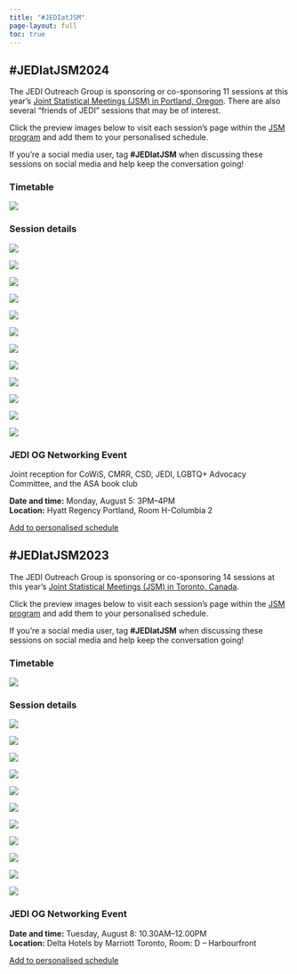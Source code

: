 ```yaml
---
title: "#JEDIatJSM"
page-layout: full
toc: true
---
```


## #JEDIatJSM2024

The JEDI Outreach Group is sponsoring or co-sponsoring 11 sessions at this year's [Joint Statistical Meetings (JSM) in Portland, Oregon](https://ww2.amstat.org/meetings/jsm/2024/). There are also several "friends of JEDI" sessions that may be of interest. 

Click the preview images below to visit each session's page within the [JSM program](https://ww2.amstat.org/meetings/jsm/2024/program.cfm) and add them to your personalised schedule.

If you're a social media user, tag **#JEDIatJSM** when discussing these sessions on social media and help keep the conversation going!

### Timetable

[![](images/jedi-at-jsm/JEDIatJSM24-overall-online.png){fig-alt="A schedule graphic with the title 'JEDIatJSM 2024' aligned to the left with the JEDI and JSM 2024 logos to the right. Underneath, in alternating navy blue and mint green boxes, are listed the sessions and events affiliated with JEDI occurring during JSM 2024. On Sunday (August 5) there are 3 sessions, all from 2-3:50p: 'The Impact for Statistics and Data Science of the 2023 SCOTUS Decision on Affirmative Action', 'Building a More Diverse Statistical Future: Recent Graduates from the Math Alliance', and 'From Statistician to Institutional Leader: The Risks and Rewards of Making the Leap'. On Monday (August 6) there are 2 sessions and 1 event. The sessions 'Reducing Barriers to Teaching Novice Learners How to Code' and 'Unchartered Methods In Health Equity Research' are 10:30a - 12:20p. From 3-4p JEDI will host a joint reception with CoWiS, CMRR, CSD, LGBTQ+ Advocacy Committee, and the ASA Book Club. On Tuesday (August 6), there are 3 sessions. The session 'Data Science Ethics: Bridging Teaching and Practice' is from 8:30 - 10:20a. The sessions 'Infusing Data Equity Principles into Health Research: Training Initiatives and
Implementation in Practice' and 'Missingness, Marginalization, and Misinformation: How data issues perpetuate cultural biases and impede scientific research for underrepresented communities' are from 2 - 3:50p. On Wednesday (August 7) there will be 5 sessions. The sessions 'Considerations and Best Practices for Use of Race, Ethnicity, and Ancestry in
Data Science Research' and 'Synthesis of Ingram Olkin Forum on Statistical Challenges in the Analysis of Police Use of Force' are from 8:30 - 10:20a. The session 'Statistical Analyses and Applications for Studying Intersectionality and Disability Inclusion' is from 10:30a - 12:20p. Also from 10:30a - 12:20p will be the contributed poster presentations for the Caucus for Women in Statistics, as well as the International Chinese, Indian, & Korean Statistical Associations. The session 'Empowering Educators: Supporting Equitable Teaching of Statistics and Data Science Across Grades K-16' will be from 2 - 3:50p." fig-align="center"}](images/JEDIatJSM24-overall-online.png)

### Session details

::::grid
:::{.g-col-12 .g-col-lg-6}
[![](images/jedi-at-jsm/JSM24_1368.png){fig-alt="a graphic on a blue-gray background with the invited panel title ('The Impact for Statistics and Data Science of the 2023 SCOTUS Decision on Affirmative Action') at the top; this is a JEDI-sponsored session. In the center of the graphic is the rainbow Sigma JEDI logo surrounded by the speaker names and their affiliations (Mary Gray [American University]; Brynne Hovde [Nova Collective]; Lisa Lupinacci [Merck & Co, inc]). Along the bottom is the #JEDIatJSM tag, the JSM 2024 logo, and the talk's time and location (Sunday, Aug. 4 at 2pm; Room CC-F150)."}](http://ww2.aievolution.com/JSMAnnual/index.cfm?do=ev.viewEv&ev=1132)
:::

:::{.g-col-12 .g-col-lg-6}
[![](images/jedi-at-jsm/JSM24_1526.png){fig-alt="a graphic on a blue-gray background with the topic-contributed session title ('Building a More Diverse Statistical Future: Recent Graduates from the Math Alliance') at the top; this is a JEDI-sponsored session. In the center of the graphic is the rainbow Sigma JEDI logo surrounded by the speaker names, their affiliations, and their presentations titles (Israel Almodovar-Rivera [University of Puerto Rico At Mayaguez] presenting 'Software Development for Analysis of LiDAR Pulsed Laser Measurements at the Savannah River Site'; Keyla Pagan-Rivera [IDA] presenting 'DEI or DEIO? The Impact of Outreach in my Academic Path'; Erica Dawson [Centers for Disease Control and Prevention] presenting 'So You Have a PhD, What's Next?'; Felix Pabon-Rodriguez [Indiana University School of Medicine] presenting 'My Boricua Path: How Mentoring Programs Have Shaped My Academic and Professional Careers'). Along the bottom is the #JEDIatJSM tag, the JSM 2024 logo, and the talk's time and location (Sunday, Aug. 4 at 2pm; Room CC-B118)."}](https://ww3.aievolution.com/JSMAnnual2024/Events/viewEv?ev=1852)
:::

:::{.g-col-12 .g-col-lg-6}
[![](images/jedi-at-jsm/JSM24_1069.png){fig-alt="a graphic on a blue-gray background with the invited panel title ('From Statistician to Institutional Leader: The Risks and Rewards of Making the Leap') at the top. In the center of the graphic is the rainbow Sigma JEDI logo surrounded by the speaker names and their affiliations (F. DuBois Bowman [University of Michigan, School of Public Health]; Amanda Golbeck [UAMS - Fay W. Boozman College of Public Health]; Daniel Jeske [University of California, Riverside]; Linda Young [USDA NASS]; Susan Paddock [NORC at The University of Chicago]). Along the bottom is the #JEDIatJSM tag, the JSM 2024 logo, and the talk's time and location (Sunday, Aug. 4 at 2pm; Room CC-E145)."}](https://ww3.aievolution.com/JSMAnnual2024/Events/viewEv?ev=1103)
:::

:::{.g-col-12 .g-col-lg-6}
[![](images/jedi-at-jsm/JSM24-1802.png){fig-alt="a graphic on a blue-gray background with the topic-contributed session title ('Unchartered Methods in Health Equity Research') at the top; this is a JEDI-sponsored session. In the center of the graphic is the rainbow Sigma JEDI logo surrounded by the speaker names, their affiliations, and their presentation titles (Karen Bandeen-Roche [Johns Hopkins University] presenting 'Mixtures-of-Network Modeling to Improve Measurement of Structural Racism in Disparity Research'; Jeniffer Iriondo-Perez [The University of Chicago] presenting'Estimating Geographic Variation and Disparities in Disease Prevalence using the National Health Interview Survey'; Chen-Pin Wang [UT Health Science Center San Antonio] presenting'Principal Disparity Estimators That Mitigate Measurement Biases'; Razieh Nabi [Emory University, Rollins School of Public Health] presenting 'Advancing Algorithmic Fairness: A Statistical Learning Approach with Fairness Constraints'; Johann Gaebler [Stanford University] presenting 'The Measure and Mismeasure of Fairness'). Along the bottom is the #JEDIatJSM tag, the JSM 2024 logo, and the talk's time and location (Monday, Aug. 5 at 10:30am; Room CC-BB110)."}](https://ww3.aievolution.com/JSMAnnual2024/Events/viewEv?ev=2176)
:::

:::{.g-col-12 .g-col-lg-6}
[![](images/jedi-at-jsm/JSM24-1039.png){fig-alt="a graphic on a blue-gray background with the invited panel title ('Reducing Barriers to Teaching Novice Learners How to Code') at the top; this is a JEDI-sponsored session. In the center of the graphic is the rainbow Sigma JEDI logo surrounded by the speaker names and their affiliations (Mine Çetinkaya-Rundel [Duke University + Posit]; Todd Iverson [no affiliation provided]; Karen Word [no affiliation provided]; Kelly Bodwin [California Polytechnic State University]). Along the bottom is the #JEDIatJSM tag, the JSM 2024 logo, and the talk's time and location (Monday, Aug. 5 at 10:30am; Room CC-G131)."}](https://ww3.aievolution.com/JSMAnnual2024/Events/viewEv?ev=1051)
:::

:::{.g-col-12 .g-col-lg-6}
[![](images/jedi-at-jsm/JSM24-1157.png){fig-alt="a graphic on a blue-gray background with the invited paper session title ('Data Science Ethics: Bridging Teaching and Practice') at the top; this is a JEDI-sponsored session. In the center of the graphic is the rainbow Sigma JEDI logo surrounded by the speaker names, their affiliations, and their presentation titles (Randi Garcia [Smith College] presenting 'A Multimodal Approach to Integrating Ethics into an Undergraduate Data Science Curriculum'; Lindsay Poirier [no affiliation provided] preesnting 'Data Ethnography: Cultivating Reflexive Sensibilities through the Cultural Analysis of Datasets'; Matt Hayat [Georgia State University] presenting 'Integrating Ethics into GAISE'; Johanna Hardin [Pomona College] presenting 'Philosophy as Integral to a Data Science Ethics Course'; Samantha Robinson [University of Arkansas] presenting 'The Philosopher Crossover: Benefits of Collaboration when Developing a Data Science Ethics Course'). Below the JEDI logo is an asterisk noting the discussant, Nicholas Horton. Along the bottom is the #JEDIatJSM tag, the JSM 2024 logo, and the talk's time and location (Tuesday, Aug. 6 at 8:30am; Room CC-255)."}](https://ww3.aievolution.com/JSMAnnual2024/Events/viewEv?ev=1242)
:::

:::{.g-col-12 .g-col-lg-6}
[![](images/jedi-at-jsm/JSM24_1570.png){fig-alt="a graphic on a blue-gray background with the topic-contributed panel session title ('Infusing Data Equity Principles into Health Research: Training Initiatives and Implementation in Practice') at the top; this is a JEDI-sponsored session. In the center of the graphic is the rainbow Sigma JEDI logo surrounded by the speaker names, their affiliations, and their presentation titles (Rochelle Fu [Oregon Health and Science University]; Jodi Lapidus [Oregon Health and Science University]; Sarah Andrea [no affiliation provided]; Anais Tuepker [Center to Improve Veteran Involvement in Care, VA Portland Health Care System]). Along the bottom is the #JEDIatJSM tag, the JSM 2024 logo, and the talk's time and location (Tuesday, Aug. 6 at 2pm; Room CC-G131)."}](https://ww3.aievolution.com/JSMAnnual2024/Events/viewEv?ev=1759)
:::

:::{.g-col-12 .g-col-lg-6}
[![](images/jedi-at-jsm/JSM24-1400.png){fig-alt="a graphic on a blue-gray background with the invited paper session title ('Missingness, Marginalization, and Misinformation: How data issues perpetuate cultural biases and impede scientific research for underrepresented communities') at the top; this is a JEDI-sponsored session. In the center of the graphic is the rainbow Sigma JEDI logo surrounded by the speaker names, their affiliations, and their presentation titles (Stephanie Cook [New York University] presenting 'Fostering Inclusiveness in Big Data: Changing the Normative Process for Selecting Covariates in Statistical Models'; Michelle Johns [NORC at the University of Chicago] presenting 'Intersections Between Body Size, Stigma, and Well-being: Limitations of BMI as a Proxy for Health and Wellbeing'; Suzanne Thornton [no affiliation provided] presenting 'Lost in Translation: The Categorization of Multidimensional Constructs in the Human Sciences'; Erin Chapman [Amazon AWS Cryptography] presenting 'Miscounted and Misunderstood: The Intersection of Autism, Women, and Suicide'; Emma Benn [Icahn School of Medicine at Mount Sinai] presenting 'The NIH FIRST Cohort Cluster Hiring Initiative at Mount Sinai: A Novel, Data-driven Approach to Addressing Systemic Barriers to the Recruitment, Retention, and Advancement of Biomedical Scientists'). Below the JEDI logo is an asterisk noting the discussant, Rebecca Hubbard. Along the bottom is the #JEDIatJSM tag, the JSM 2024 logo, and the talk's time and location (Tuesday, Aug. 6 at 2pm; Room CC-258)."}](https://ww3.aievolution.com/JSMAnnual2024/Events/viewEv?ev=1634)
:::

:::{.g-col-12 .g-col-lg-6}
[![](images/jedi-at-jsm/JSM24-1348.png){fig-alt="a graphic on a blue-gray background with the invited paper session title ('Synthesis of Ingram Olkin Forum on Statistical Challenges in the Analysis of Police Use of Force') at the top; this is a JEDI-sponsored session. In the center of the graphic is the rainbow Sigma JEDI logo surrounded by the speaker names, their affiliations, and their presentation titles (Claire Kelling [no affiliation provided] 'Data Access and Spatial Privacy Considerations in Policing'; Greg Lanzalotto [University of Pennsylvania] presenting 'Engaging Communities on Statistical Research in the Analysis of Police Use of Force'; Dean Knox [University of Pennsylvania] presenting 'Statistical Issues in Analyzing Misconduct in Policing'; Tarak Shah [Human Rights Data Analysis Group] presenting 'Unstructured Data in Policing: Prospects and Challenges'). Along the bottom is the #JEDIatJSM tag, the JSM 2024 logo, and the talk's time and location (Wednesday, Aug. 7 at 8:30am; Room CC-252)."}](https://ww3.aievolution.com/JSMAnnual2024/Events/viewEv?ev=1535)
:::

:::{.g-col-12 .g-col-lg-6}
[![](images/jedi-at-jsm/JSM24-1108.png){fig-alt="a graphic on a blue-gray background with the invited paper session title ('Considerations and Best Practices for Use of Race, Ethnicity, and Ancestry in Data Science Research') at the top; this is a JEDI-sponsored session. In the center of the graphic is the rainbow Sigma JEDI logo surrounded by the speaker names, their affiliations, and their presentation titles (Agata Foryciarz [no affiliation provided] presenting 'A Microsimulation-based Framework for Mitigating Societal Bias in Primary Care Data'; Betzaida Maldonado [University of Colorado Anschutz Medical Campus] presenting 'Challenges and Considerations of Using Race, Ethnicity, and Ancestry (REA) Labels in Genomics Research'; Mariah Tso [no affiliation provided] presenting 'Decoding Race: Critical Frameworks for Race/Ethnicity in Data Science'; Miguel Marino [Oregon Health and Science University] presenting 'Disaggregation of Race and Ethnicity Data in Electronic Health Records: Opportunities and Challenges'). Along the bottom is the #JEDIatJSM tag, the JSM 2024 logo, and the talk's time and location (Wednesday, Aug. 7 at 8:30am; Room CC-258)."}](https://ww3.aievolution.com/JSMAnnual2024/Events/viewEv?ev=1173)
:::

:::{.g-col-12 .g-col-lg-6}
[![](images/jedi-at-jsm/JSM24-1377.png){fig-alt="a graphic on a blue-gray background with the invited paper session title ('Statistical Analyses and Applications for Studying Intersectionality and Disability Inclusion') at the top; this is a JEDI-sponsored session. In the center of the graphic is the rainbow Sigma JEDI logo surrounded by the speaker names, their affiliations, and their presentation titles (Sandra Hurtado Rua [Cleveland State University] presenting 'Intersectionality and Disability in Multiple Sclerosis: A statistical mediation analysis approach using imaging biomarkers'; Stephanie Morales [no affiliation provided] presenting 'Intersectionality of Race and Mental Health Among People who Inject Drugs from Respondent Driven Sampling'; Shiya Cao [Smith College] presenting 'Model interpretation after using random projections: An applied study on travel disability data'). Below the JEDI logo is an asterisk noting the discussant, Johanna Hardin. Along the bottom is the #JEDIatJSM tag, the JSM 2024 logo, and the talk's time and location (Wednesday, Aug. 7 at 10:30am; Room CC-252)."}](https://ww3.aievolution.com/JSMAnnual2024/Events/viewEv?ev=1593)
:::

:::{.g-col-12 .g-col-lg-6}
[![](images/jedi-at-jsm/JSM24-1579.png){fig-alt="a graphic on a blue-gray background with the topic-contributed paper session title ('Empowering Educators: Supporting Equitable Teaching of Statistics & Data Science Across Grades K-16') at the top; this is a JEDI-sponsored session. In the center of the graphic is the rainbow Sigma JEDI logo surrounded by the speaker names, their affiliations, and their presentation titles (Stephanie Casey [Eastern Michigan University] presenting 'Preparing Preservice Mathematics Teachers to Teach Statistics and Data Science: Technology, Equity, and Pedagogical Content Knowledge Considerations'; Soma Roy [California Polytechnic State University] presenting 'Empowering Teachers to Integrate Statistical Thinking and Reasoning in High School Mathematics Classes'; Sunghwan Byun [North Carolina State University] presenting 'GTAs' Problems of Practice for Teaching Introductory Statistic Courses'; Rick Hudson [University of Southern Indiana] presenting 'Development of Teacher Educators to Prepare Teachers to Teach Statistics and Data Science'). Below the JEDI logo is an asterisk noting the discussant, Christine Franklin. Along the bottom is the #JEDIatJSM tag, the JSM 2024 logo, and the talk's time and location (Wednesday, Aug. 7 at 2pm; Room CC-G132)."}](https://ww3.aievolution.com/JSMAnnual2024/Events/viewEv?ev=1958)
:::

::::

### JEDI OG Networking Event

Joint reception for CoWiS, CMRR, CSD, JEDI, LGBTQ+ Advocacy Committee, and the ASA book club

**Date and time:** Monday, August 5: 3PM--4PM\
**Location:** Hyatt Regency Portland, Room H-Columbia 2

[Add to personalised schedule](https://ww3.aievolution.com/JSMAnnual2024/Events/viewEv?ev=2985)


## #JEDIatJSM2023

The JEDI Outreach Group is sponsoring or co-sponsoring 14 sessions at this year's [Joint Statistical Meetings (JSM) in Toronto, Canada](https://ww2.amstat.org/meetings/jsm/2023/). 

Click the preview images below to visit each session's page within the [JSM program](https://ww2.amstat.org/meetings/jsm/2023/program.cfm) and add them to your personalised schedule.

If you're a social media user, tag **#JEDIatJSM** when discussing these sessions on social media and help keep the conversation going!

### Timetable

[![](images/jedi-at-jsm/schedule-no0069Or1614Sessions.png){fig-alt="A schedule graphic with the title 'JEDIatJSM 2023' aligned to the left with the JEDI and JSM 2023 logos to the right. Underneath, in alternating navy blue and mint green boxes, are listed the sessions and events affiliated with JEDI occurring during JSM 2023. On Sunday (August 6) there are 2 sessions. The session 'Metrics and Statistical Analyses of JEDI-related Data' is 2-3:30p and the session 'Measures & Applications for Relating Historical Structural Racism with Contemporary Health Outcomes' is from 4-5:50p. On Monday (August 7) there are 4 sessions and 1 event. The session 'Biostatistics or Data Science: Choosing the Right Path' is from 8:30-10:20a. The session 'Teaching with Datasets that Recognize the Intersectional Perspectives of Students' is from 10:30a-12:20p. The sessions 'Contributed Poster Presentations: Justice Equity Diversity and Inclusion Outreach Group' and 'Statistical Scientists of the Math Alliance: A Focus on Diversity & Recent Graduates' are both from 2-3:30p. From 6-7p there will be the 'Accessibility Town Hall'. On Tuesday (August 8) there will be 2 sessions and 1 event. The session 'Critical Race Theory for Statisticians: Incorporating CRT into statistical analyses' is from 10:30a-12.20p. The JEDI OG networking event will be from 10:30a-noon. The session 'Imposter Syndrome and the Hidden Curriculum manifestation within and between sectors' is from 2-3:30p. On Wednesday (August 9) there will be 3 sessions. The session 'Power in the Classroom: From Helping Students Play the Game to Helping Students Change the Game' will be from 8:30-10:20a. The session 'Statistically Significant: Equity Concerns in Algorithmic Bias, Privacy, and Survey Representation' will be from 10:30a-12:20p. The session 'New statistical advances in forensic sciences' will be from 2-3:30p. On Thursday (August 10) there will be 1 session, 'Strengthening Out Community through Impactful Multi-Sector Collaborations' from 10:30a-12:20p." fig-align="center"}](images/jedi-at-jsm/schedule-no0069Or1614Sessions.png)

### Session details

::::grid
:::{.g-col-12 .g-col-lg-6}
[![](images/jedi-at-jsm/1451_1_histo.png){fig-alt="A graphic on a blue-gray background with the JSM 2023 logo in the bottom left corner and the talk date (Sunday, August 6 @ 2p) and location (CC-801A) in a box in the bottom right corner. The image is topped with the text 'JEDI-sponsored session' above the bold blue title 'Metrics and Statistical Analyses of JEDI-related Data'. Four photos of the session participants (Brisa Sanchez [Drexel University], David Corliss [GM OnStar Insurance], Kimberly Sellers [Georgetown University], Wendy Martinez [US Census Bureau]) are displayed below."}](http://ww2.aievolution.com/JSMAnnual/index.cfm?do=ev.viewEv&ev=1132)
:::

:::{.g-col-12 .g-col-lg-6}
[![](images/jedi-at-jsm/1891_1_histo.png){fig-alt="A graphic on a blue-gray background with the JSM 2023 logo in the bottom left corner and the talk date (Sunday August 6 @ 4pm) and location (CC-206F) in a box in the bottom right corner. The image is topped with the text 'JEDI-sponsored session' above the bold blue title 'Measures & Applications for Relating Historical Structural Racism with Contemporary Health Outcomes'. Four photos of the session participants (Ruby Bayliss [Drexel University], Loni Tabb [Drexel University], Philimon Gona [University of Massachusetts], Melody Goodman [New York University]) are displayed below."}](http://ww2.aievolution.com/JSMAnnual/index.cfm?do=ev.viewEv&ev=2380)
:::

:::{.g-col-12 .g-col-lg-6}
[![](images/jedi-at-jsm/1457_1_histo.png){fig-alt="A graphic on a blue-gray background with the JSM 2023 logo in the bottom left corner and the talk date (Monday August 7 @ 8.30am) and location (CC-714B) in a box in the bottom right corner. The image is topped with the text 'JEDI-sponsored session' above the bold blue title 'Biostatistics or Data Science: Choosing the Right Path'. Four photos of the session participants (Brian Millen [Biogen], Sourav Santra [Sarepta Therapeutics], Peng Wei [University of Texas, MD Anderson Cancer Center], Federico Ferrari [Merck]) are displayed below."}](http://ww2.aievolution.com/JSMAnnual/index.cfm?do=ev.viewEv&ev=1126)
:::

:::{.g-col-12 .g-col-lg-6}
[![](images/jedi-at-jsm/1281_1_histo.png){fig-alt="A graphic on a blue-gray background with the JSM 2023 logo in the bottom left corner and the talk date (Monday August 7 @ 10.30am) and location (CC-715A) in a box in the bottom right corner. The image is topped with the text 'JEDI-sponsored session' above the bold blue title 'Teaching with Datasets that Recognize the Intersectional Perspectives of Students'. Five photos of the session participants (Johanna Hardin [Pomona College], Reneé Moore [Drexel University], Ciaran Evans [Wake Forest University], Prince Afriyie [University of Virginia], Barbara Means [Digital Promise]) are displayed below."}](http://ww2.aievolution.com/JSMAnnual/index.cfm?do=ev.viewEv&ev=1479)
:::

:::{.g-col-12 .g-col-lg-6}
[![](images/jedi-at-jsm/1326_1_histo.png){fig-alt="A graphic on a blue-gray background with the JSM 2023 logo in the bottom left corner and the talk date (Monday August 7 @ 2pm) and location (CC-205D) in a box in the bottom right corner. The image is topped with the text 'JEDI-sponsored session' above the bold blue title 'Statistical Scientists of the Math Alliance: A Focus on Diversity & Recent Graduates'. Four photos of the session participants (Natalie Gasca [University of Washington], Immanuel Williams [California Polytechnic State University], Kyle Duke [Amazon.com], Javier Flores [Pacific Northwest National Laboratory]) are displayed below."}](http://ww2.aievolution.com/JSMAnnual/index.cfm?do=ev.viewEv&ev=1854)
:::

:::{.g-col-12 .g-col-lg-6}
[![](images/jedi-at-jsm/1446_1_histo.png){fig-alt="A graphic on a blue-gray background with the JSM 2023 logo in the bottom left corner and the talk date (Tuesday August 8 @ 10.30am) and location (CC-701B) in a box in the bottom right corner. The image is topped with the text 'JEDI-sponsored session' above the bold blue title 'Critical Race Theory for Statisticians: incorporating
CRT into statistical analyses'. Five photos of the session participants (Melody Goodman [New York University], Stephanie Cook [New York University], Scarlett Bellamy [Boston University], Sarah Warner [Office On Trafficking In Persons, US Dept of Health and Human Services], Rebecca Andridge [The Ohio State University]) are displayed below."}](http://ww2.aievolution.com/JSMAnnual/index.cfm?do=ev.viewEv&ev=1146)
:::

:::{.g-col-12 .g-col-lg-6}
[![](images/jedi-at-jsm/1384_1_histo.png){fig-alt="A graphic on a blue-gray background with the JSM 2023 logo in the bottom left corner and the talk date (Tuesday August 8 @ 2pm) and location (CC-204) in a box in the bottom right corner. The image is topped with the text 'JEDI-sponsored session' above the bold blue title 'Imposter Syndrome and the Hidden Curriculum manifestation within and between sectors'. Four photos of the session participants (Brittney Bailey [Amherst College], Jesse Canchola [Roche Diagnostics Solutions], Michael Jadoo [Bureau of Labor Statistics], Monica Vasquez [Roche Diagnostics Solutions]) are displayed below."}](http://ww2.aievolution.com/JSMAnnual/index.cfm?do=ev.viewEv&ev=1272)
:::

:::{.g-col-12 .g-col-lg-6}
[![](images/jedi-at-jsm/1177_1_histo.png){fig-alt="A graphic on a blue-gray background with the JSM 2023 logo in the bottom left corner and the talk date (Wednesday August 9 @ 8.30am) and location (CC-205D) in a box in the bottom right corner. The image is topped with the text 'JEDI-sponsored session' above the bold blue title 'Power in the Classroom: From Helping Students Play the Game to Helping Students Change the Game'. Five photos of the session participants (Leslie Myint [Macalester College], Kelsey Grinde [Macalester College], Felicia Simpson [Winston-Salem State University], Allison Theobold [Cal Poly], Johanna Hardin [Pomona College]) are displayed below."}](http://ww2.aievolution.com/JSMAnnual/index.cfm?do=ev.viewEv&ev=1657)
:::

:::{.g-col-12 .g-col-lg-6}
[![](images/jedi-at-jsm/1284_1_histo.png){fig-alt="A graphic on a blue-gray background with the JSM 2023 logo in the bottom left corner and the talk date (Wednesday August 9 @ 10.30am) and location (CC-801B) in a box in the bottom right corner. The image is topped with the text 'JEDI-sponsored session' above the bold blue title 'Statistically Significant: Equity Concerns in Algorithmic Bias, Privacy, and Survey Representation'. Four photos of the session participants (Raphael Nishimura [University of Michigan], Claire McKay Bowen [Urban Institute], Amanda Coston [Carnegie Mellon University], Susan Gregurick [National Institutes of Health]) are displayed below."}](http://ww2.aievolution.com/JSMAnnual/index.cfm?do=ev.viewEv&ev=1470)
:::

:::{.g-col-12 .g-col-lg-6}
[![](images/jedi-at-jsm/1732_1_histo.png){fig-alt="A graphic on a blue-gray background with the JSM 2023 logo in the bottom left corner and the talk date (Wednesday August 9 @ 2pm) and location (CC-810) in a box in the bottom right corner. The image is topped with the text 'JEDI-sponsored session' above the bold blue title 'New statistical advances in forensic sciences'. Five photos of the session participants (Maria Cuellar [University of Pennsylvania], Kori Khan [Iowa State University], Amanda Luby [Swarthmore College], Cami Fuglsby [South Dakota State University], Michael Rosenblum [Johns Hopkins University]) are displayed below."}](http://ww2.aievolution.com/JSMAnnual/index.cfm?do=ev.viewEv&ev=2304)
:::

:::{.g-col-12 .g-col-lg-6}
[![](images/jedi-at-jsm/1264_1_histo.png){fig-alt="A graphic on a blue-gray background with the JSM 2023 logo in the bottom left corner and the talk date (Thursday August 10 @ 10.30am) and location (CC-201F) in a box in the bottom right corner. The image is topped with the text 'JEDI-sponsored session' above the bold blue title 'Strengthening Our Community through Impactful Multi-Sector
Data-Driven Collaborations'. Five photos of the session participants (Muhammed Semakula [Rwanda Biomedical Centre, Ministry of Health], Renee Ellis [US Census Bureau], Madhumita Ghosh Dastidar [RAND Corporation], Isabel Fulcher [Harvard Medical School], Stephen Ruberg [Analytix Thinking, LLC]) are displayed below."}](http://ww2.aievolution.com/JSMAnnual/index.cfm?do=ev.viewEv&ev=1507)
:::

::::

### JEDI OG Networking Event

**Date and time:** Tuesday, August 8: 10.30AM--12.00PM\
**Location:** Delta Hotels by Marriott Toronto, Room: D -- Harbourfront

[Add to personalised schedule](https://ww2.aievolution.com/JSMAnnual/index.cfm?do=ev.viewEv&ev=5508)
